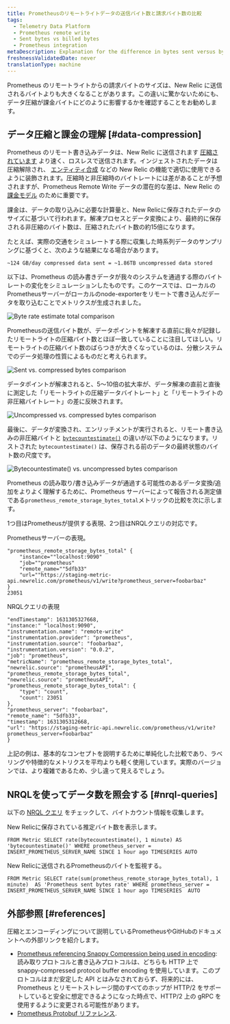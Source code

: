 ```yaml
---
title: Prometheusのリモートライトデータの送信バイト数と請求バイト数の比較
tags:
  - Telemetry Data Platform
  - Prometheus remote write
  - Sent bytes vs billed bytes
  - Prometheus integration
metaDescription: Explanation for the difference in bytes sent versus bytes stored and billed for Prometheus remote write data.
freshnessValidatedDate: never
translationType: machine
---
```






Prometheus のリモートライトからの請求バイトのサイズは、New Relic に送信されるバイトよりも大きくなることがあります。この違いに驚かないためにも、データ圧縮が課金バイトにどのように影響するかを確認することをお勧めします。

## データ圧縮と課金の理解 [#data-compression]

Prometheus のリモート書き込みデータは、New Relic に送信されます [圧縮されています](https://prometheus.io/docs/prometheus/latest/storage/#remote-storage-integrations) より速く、ロスレスで送信されます。インジェストされたデータは圧縮解除され、 [エンティティ合成](/docs/new-relic-one/use-new-relic-one/core-concepts/what-entity-new-relic/#entity-synthesis) などの New Relic の機能で適切に使用できるように装飾されます。圧縮時と非圧縮時のバイトレートには差があることが予想されますが、Prometheus Remote Write データの潜在的な差は、New Relic の [課金モデル](/docs/accounts/accounts-billing/new-relic-one-pricing-billing/new-relic-one-pricing-billing/#usage-calculation) のために重要です。

課金は、データの取り込みに必要な計算量と、New Relicに保存されたデータのサイズに基づいて行われます。解凍プロセスとデータ変換により、最終的に保存される非圧縮のバイト数は、圧縮されたバイト数の約15倍になります。

たとえば、実際の交通をシミュレートする際に収集した時系列データのサンプリングに基づくと、次のような結果になる場合があります。

```
~124 GB/day compressed data sent = ~1.86TB uncompressed data stored
```

以下は、Prometheus の読み書きデータが我々のシステムを通過する際のバイトレートの変化をシミュレーションしたものです。このケースでは、ローカルのPrometheusサーバーがローカルのnode-exporterをリモートで書き込んだデータを取り込むことでメトリクスが生成されました。

<img
  title="Byte rate estimate total comparison"
  alt="Byte rate estimate total comparison"
  src={infrastructureByteRateEstimate}
/>

Prometheusの送信バイト数が、データポイントを解凍する直前に我々が記録したリモートライトの圧縮バイト数とほぼ一致していることに注目してほしい。リモートライトの圧縮バイト数のばらつきが大きくなっているのは、分散システムでのデータ処理の性質によるものだと考えられます。

<img
  title="Sent vs. compressed bytes comparison"
  alt="Sent vs. compressed bytes comparison"
  src={infrastructureSentvsCompressedChart}
/>

データポイントが解凍されると、5～10倍の拡大率が、データ解凍の直前と直後に測定した「リモートライトの圧縮データバイトレート」と「リモートライトの非圧縮バイトレート」の差に反映されます。

<img
  title="Uncompressed vs. compressed bytes comparison"
  alt="Uncompressed vs. compressed bytes comparison"
  src={infrastructureUncompressedvsCompressedChart}
/>

最後に、データが変換され、エンリッチメントが実行されると、リモート書き込みの非圧縮バイトと [`bytecountestimate()`](/docs/accounts/accounts-billing/new-relic-one-pricing-billing/usage-queries-alerts/#byte-count-estimate) の違いが以下のようになります。リストされた `bytecountestimate()` は、保存される前のデータの最終状態のバイト数の尺度です。

<img
  title="Bytecountestimate() vs. uncompressed bytes comparison"
  alt="Bytecountestimate() vs. uncompressed bytes comparison"
  src={infrastructureCountEstimatevsUncompressedChart}
/>

Prometheus の読み取り/書き込みデータが通過する可能性のあるデータ変換/追加をよりよく理解するために、Prometheus サーバーによって報告される測定値である`prometheus_remote_storage_bytes_total`メトリックの比較を次に示します。

1つ目はPrometheusが提供する表現、2つ目はNRQLクエリの対応です。

Prometheusサーバーの表現。

```
"prometheus_remote_storage_bytes_total" {
	"instance=""localhost:9090"
	"job=""prometheus"
	"remote_name=""5dfb33"
	"url=""https://staging-metric-api.newrelic.com/prometheus/v1/write?prometheus_server=foobarbaz"
}
23051
```

NRQLクエリの表現

```
"endTimestamp": 1631305327668,
"instance:" "localhost:9090",
"instrumentation.name": "remote-write"
"instrumentation.provider": "prometheus",
"instrumentation.source": "foobarbaz",
"instrumentation.version": "0.0.2",
"job": "prometheus",
"metricName": "prometheus_remote_storage_bytes_total",
"newrelic.source": "prometheusAPI",
"prometheus_remote_storage_bytes_total",
"newrelic.source": "prometheusAPI",
"prometheus_remote_storage_bytes_total": {
	"type": "count",
	"count": 23051
},
"prometheus_server": "foobarbaz",
"remote_name": "5dfb33",
"timestamp": 1631305312668,
"url": "https://staging-metric-api.newrelic.com/prometheus/v1/write?prometheus_server=foobarbaz"
}
```

<Callout variant="tip">
  上記の例は、基本的なコンセプトを説明するために単純化した比較であり、ラベリングや特徴的なメトリクスを平均よりも軽く使用しています。実際のバージョンでは、より複雑であるため、少し違って見えるでしょう。
</Callout>

## NRQLを使ってデータ数を照会する [#nrql-queries]

以下の [NRQL クエリ](/docs/query-your-data/nrql-new-relic-query-language/get-started/introduction-nrql-new-relics-query-language/) をチェックして、バイトカウント情報を収集します。

New Relicに保存されている推定バイト数を表示します。

```
FROM Metric SELECT rate(bytecountestimate(), 1 minute) AS 'bytecountestimate()' WHERE prometheus_server = INSERT_PROMETHEUS_SERVER_NAME SINCE 1 hour ago TIMESERIES AUTO
```

New Relicに送信されるPrometheusのバイトを監視する。

```
FROM Metric SELECT rate(sum(prometheus_remote_storage_bytes_total), 1 minute)  AS 'Prometheus sent bytes rate' WHERE prometheus_server = INSERT_PROMETHEUS_SERVER_NAME SINCE 1 hour ago TIMESERIES  AUTO 
```

## 外部参照 [#references]

圧縮とエンコーディングについて説明しているPrometheusやGitHubのドキュメントへの外部リンクを紹介します。

* [Prometheus referencing Snappy Compression being used in encoding](https://prometheus.io/docs/prometheus/latest/storage/#overview): 読み取りプロトコルと書き込みプロトコルは、どちらも HTTP 上で snappy-compressed protocol buffer encoding を使用しています。このプロトコルはまだ安定した API とはみなされておらず、将来的には、Prometheus とリモートストレージ間のすべてのホップが HTTP/2 をサポートしていると安全に想定できるようになった時点で、HTTP/2 上の gRPC を使用するように変更される可能性があります。
* [Prometheus Protobuf リファレンス](https://github.com/prometheus/prometheus/blob/main/prompb/types.proto#L58-L64).